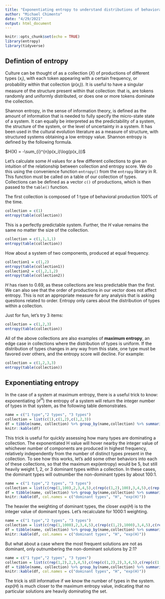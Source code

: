 ```yaml
---
title: "Exponentiating entropy to understand distributions of behavioral frequencies"
author: "Michael Chimento"
date: "4/29/2021"
output: html_document
---
```


```r
knitr::opts_chunk$set(echo = TRUE)
library(entropy)
library(tidyverse)
```

## Defintion of entropy

Culture can be thought of as a collection ($X$) of productions of different types ($x_i$), with each token appearing with a certain frequency, or probability within that collection ($p(x_i)$). It is useful to have a singular measure of the structure present within that collection: that is, are tokens randomly and uniformly distributed, or does one or more tokens dominate the collection.

Shannon entropy, in the sense of information theory, is defined as the amount of information that is needed to fully specify the micro-state state of a system. It can equally be interpreted as the predictability of a system, the structure of the system, or the level of uncertainty in a system. It has been used in the cultural evolution literature as a measure of structure, with structured systems obtaining a low entropy value. Shannon entropy is defined by the following formula.

$H(X) = -\sum_{i}^{n}p(x_i)\log(p(x_i))$

Let's calculate some $H$ values for a few different collections to give an intuition of the relationship between collection and entropy score. We do this using the convenience function `entropy()` from the `entropy` library in R. This function must be called on a table of our collection of types. Collections can be defined as a vector `c()` of productions, which is then passed to the `table()` function. 

The first collection is composed of 1 type of behavioral production 100% of the time.
```r
collection = c(1)
entropy(table(collection))
```

This is a perfectly predictable system. Further, the $H$ value remains the same no matter the size of the collection.
```r
collection = c(1,1,1,1)
entropy(table(collection))
```

How about a system of two components, produced at equal frequency.
```r
collection1 = c(1,2)
entropy(table(collection1))
collection2 = c(1,2,1,2)
entropy(table(collection2))
```

$H$ has risen to 0.69, as these collections are less predictable than the first. We can also see that the order of productions in our vector does not affect entropy. This is not an appropriate measure for any analysis that is asking questions related to order. Entropy only cares about the distribution of types within a collection.

Just for fun, let's try 3 items:
```r
collection = c(1,2,3)
entropy(table(collection))
```

All of the above collections are also examples of **maximum entropy**, an edge case in collections where the distribution of types is uniform. If the distribution of types changes in any way from this state, one type must be favored over others, and the entropy score will decline. For example:

```r
collection = c(1,2,3,3)
entropy(table(collection))
```

## Exponentiating entropy

In the case of a system at maximum entropy, there is a useful trick to know: exponentiating ($e^H$) the entropy of a system will return the integer number of types in that system, as the following table demonstrates.

```r
name = c("1 type","2 types", "3 types")
collection = list(c(1),c(1,2),c(1,2,3))
df = tibble(name, collection) %>% group_by(name,collection) %>% summarize(H = entropy(table(collection)), exp_H=exp(H))
knitr::kable(df)
```

This trick is useful for quickly assessing how many types are dominating a collection. The exponentiated H value will hover nearby the integer value of whichever number of components are produced in highest frequency, relatively independently from the number of distinct types present in the collection. To see how this works, let's add some other behaviors into each of these collections, so that the maximum exp(entropy) would be 5, but still heavily weight 1, 2, or 3 dominant types within a collection. In these cases, the dominant types will outnumber the non-dominant types by about 100:1.

```r
name = c("1 type","2 types", "3 types")
collection = list(c(rep(1,100),2,3,4,5),c(rep(c(1,2),100),3,4,5),c(rep(c(1,2,3),100),4,5))
df = tibble(name, collection) %>% group_by(name,collection) %>% summarize(H = entropy(table(collection)), exp_H=exp(H)) %>% select(!collection)
knitr::kable(df, col.names = c("dominant types", "H", "exp(H)"))
```

The heavier the weighting of dominant types, the closer $exp(H)$ is to the integer value of dominant types. Let's recalculate for 1000:1 weighting.
```r
name = c("1 type","2 types", "3 types")
collection = list(c(rep(1,1000),2,3,4,5),c(rep(c(1,2),1000),3,4,5),c(rep(c(1,2,3),1000),4,5))
df = tibble(name, collection) %>% group_by(name,collection) %>% summarize(H = entropy(table(collection)), exp_H=exp(H)) %>% select(!collection)
knitr::kable(df, col.names = c("dominant types", "H", "exp(H)"))
```

But what about a case where the most frequent solutions are not as dominant, only outnumbering the non-dominant solutions by 2:1?
```r
name = c("1 type","2 types", "3 types")
collection = list(c(rep(1,2),2,3,4,5),c(rep(c(1,2),2),3,4,5),c(rep(c(1,2,3),2),4,5))
df = tibble(name, collection) %>% group_by(name,collection) %>% summarize(H = entropy(table(collection)), exp_H=exp(H)) %>% select(!collection)
knitr::kable(df, col.names = c("dominant types", "H", "exp(H)"))
```
The trick is still informative if we know the number of types in the system. $exp(H)$ is much closer to the maximum entropy value, indicating that no particular solutions are heavily dominating the set.